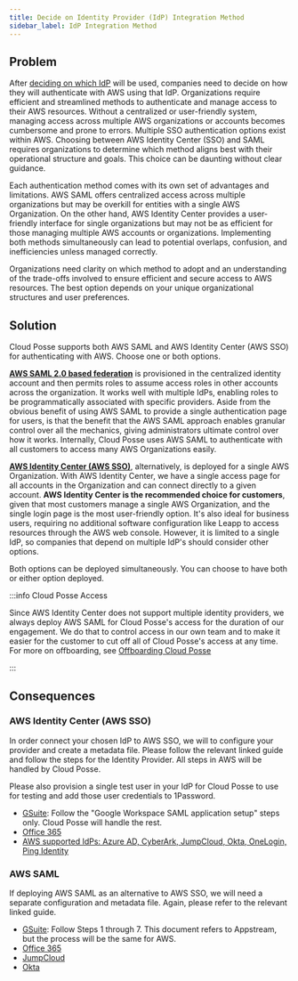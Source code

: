 ```yaml
---
title: Decide on Identity Provider (IdP) Integration Method
sidebar_label: IdP Integration Method
---
```


## Problem

After [deciding on which IdP](/learn/identity/design-decisions/decide-on-idp/) will be used, companies need to decide on how they will authenticate with AWS using that IdP. Organizations require efficient and streamlined methods to authenticate and manage access to their AWS resources. Without a centralized or user-friendly system, managing access across multiple AWS organizations or accounts becomes cumbersome and prone to errors. Multiple SSO authentication options exist within AWS. Choosing between AWS Identity Center (SSO) and SAML requires organizations to determine which method aligns best with their operational structure and goals. This choice can be daunting without clear guidance.

Each authentication method comes with its own set of advantages and limitations. AWS SAML offers centralized access
across multiple organizations but may be overkill for entities with a single AWS Organization. On the other hand, AWS
Identity Center provides a user-friendly interface for single organizations but may not be as efficient for those
managing multiple AWS accounts or organizations. Implementing both methods simultaneously can lead to potential
overlaps, confusion, and inefficiencies unless managed correctly.

Organizations need clarity on which method to adopt and an understanding of the trade-offs involved to ensure efficient
and secure access to AWS resources. The best option depends on your unique organizational structures and user
preferences.

## Solution

Cloud Posse supports both AWS SAML and AWS Identity Center (AWS SSO) for authenticating with AWS. Choose one or both
options.

**[AWS SAML 2.0 based federation](https://docs.aws.amazon.com/IAM/latest/UserGuide/id_roles_providers_saml.html)** is
provisioned in the centralized identity account and then permits roles to assume access roles in other accounts across
the organization. It works well with multiple IdPs, enabling roles to be programmatically associated with specific
providers. Aside from the obvious benefit of using AWS SAML to provide a single authentication page for users, is that
the benefit that the AWS SAML approach enables granular control over all the mechanics, giving administrators ultimate
control over how it works. Internally, Cloud Posse uses AWS SAML to authenticate with all customers to access many AWS
Organizations easily.

**[AWS Identity Center (AWS SSO)](https://aws.amazon.com/iam/identity-center/)**, alternatively, is deployed for a
single AWS Organization. With AWS Identity Center, we have a single access page for all accounts in the Organization and
can connect directly to a given account. **AWS Identity Center is the recommended choice for customers**, given that
most customers manage a single AWS Organization, and the single login page is the most user-friendly option. It's also
ideal for business users, requiring no additional software configuration like Leapp to access resources through the AWS
web console. However, it is limited to a single IdP, so companies that depend on multiple IdP's should consider other
options.

Both options can be deployed simultaneously. You can choose to have both or either option deployed.

:::info Cloud Posse Access

Since AWS Identity Center does not support multiple identity providers, we always deploy AWS SAML for Cloud Posse's
access for the duration of our engagement. We do that to control access in our own team and to make it easier for the
customer to cut off all of Cloud Posse's access at any time. For more on offboarding, see
[Offboarding Cloud Posse](/resources/offboarding-cloudposse/)

:::

## Consequences

### AWS Identity Center (AWS SSO)

In order connect your chosen IdP to AWS SSO, we will to configure your provider and create a metadata file. Please
follow the relevant linked guide and follow the steps for the Identity Provider. All steps in AWS will be handled by
Cloud Posse.

Please also provision a single test user in your IdP for Cloud Posse to use for testing and add those user credentials
to 1Password.

- [GSuite](https://aws.amazon.com/blogs/security/how-to-use-g-suite-as-external-identity-provider-aws-sso/): Follow the
  "Google Workspace SAML application setup" steps only. Cloud Posse will handle the rest.
- [Office 365](/reference/integrations/office365/how-to-setup-office-365-aws-sso/)
- [AWS supported IdPs: Azure AD, CyberArk, JumpCloud, Okta, OneLogin, Ping Identity](https://docs.aws.amazon.com/singlesignon/latest/userguide/supported-idps.html)

### AWS SAML

If deploying AWS SAML as an alternative to AWS SSO, we will need a separate configuration and metadata file. Again,
please refer to the relevant linked guide.

- [GSuite](https://aws.amazon.com/blogs/desktop-and-application-streaming/setting-up-g-suite-saml-2-0-federation-with-amazon-appstream-2-0/):
  Follow Steps 1 through 7. This document refers to Appstream, but the process will be the same for AWS.
- [Office 365](/reference/integrations/office365/how-to-setup-saml-login-to-aws-from-office-365/)
- [JumpCloud](https://support.jumpcloud.com/support/s/article/getting-started-applications-saml-sso2)
- [Okta](https://help.okta.com/en-us/Content/Topics/DeploymentGuides/AWS/aws-configure-identity-provider.htm)
